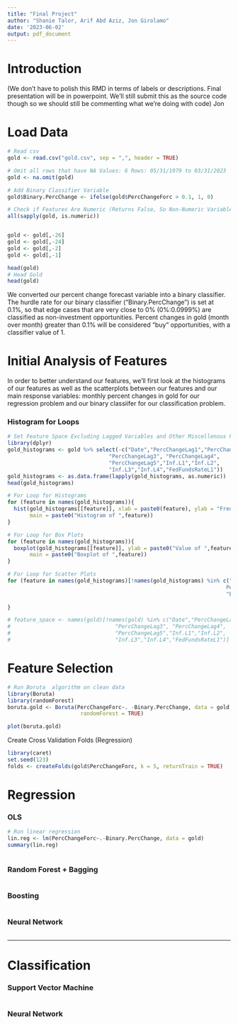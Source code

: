 ```yaml
---
title: "Final Project"
author: "Shanie Talor, Arif Abd Aziz, Jon Girolamo"
date: '2023-06-02'
output: pdf_document
---
```


# Introduction

(We don't have to polish this RMD in terms of labels or descriptions. Final presentation will be in powerpoint. We'll still submit this as the source code though so we should still be commenting what we're doing with code) Jon

# Load Data
```r
# Read csv
gold <- read.csv("gold.csv", sep = ",", header = TRUE)

# Omit all rows that have NA Values: 6 Rows: 05/31/1979 to 03/31/2023
gold <- na.omit(gold)

# Add Binary Classifier Variable
gold$Binary.PercChange <- ifelse(gold$PercChangeForc > 0.1, 1, 0) 

# Check if Features Are Numeric (Returns False, So Non-Numeric Variables)
all(sapply(gold, is.numeric))


gold <- gold[,-26]
gold <- gold[,-24]
gold <- gold[,-2]
gold <- gold[,-1]

head(gold)
# Head Gold
head(gold)
```

We converted our percent change forecast variable into a binary classifier. The hurdle rate for our binary classifier ("Binary.PercChange") is set at 0.1%, so that edge cases that are very close to 0% (0%:0.0999%) are classified as non-investment opportunities. Percent changes in gold (month over month) greater than 0.1% will be considered "buy" opportunities, with a classifier value of 1. 

# Initial Analysis of Features 



In order to better understand our features, we'll first look at the histograms of our features as well as the scatterplots between our features and our main response variables: monthly percent changes in gold for our regression problem and our binary classiifer for our classification problem. 

### Histogram for Loops
```r
# Set Feature Space Excluding Lagged Variables and Other Miscellenous Feature 
library(dplyr)
gold_histograms <- gold %>% select(-c("Date","PercChangeLag1","PercChangeLag2",
                                "PercChangeLag3", "PercChangeLag4",
                                "PercChangeLag5","Inf.L1","Inf.L2",
                                "Inf.L3","Inf.L4","FedFundsRateL1"))
gold_histograms <- as.data.frame(lapply(gold_histograms, as.numeric))
head(gold_histograms)

# For Loop for Histograms
for (feature in names(gold_histograms)){
  hist(gold_histograms[[feature]], xlab = paste0(feature), ylab = "Frequency",
       main = paste0("Histogram of ",feature))
}

# For Loop for Box Plots
for (feature in names(gold_histograms)){
  boxplot(gold_histograms[[feature]], ylab = paste0("Value of ",feature),
       main = paste0("Boxplot of ",feature))
} 

# For Loop for Scatter Plots
for (feature in names(gold_histograms)[!names(gold_histograms) %in% c("Average.Price,
                                                                     PercChangeForc",
                                                                     "Binary.PercChange")]){
  
}

# feature_space <- names(gold)[!names(gold) %in% c("Date","PercChangeLag1","PercChangeLag2",
#                                 "PercChangeLag3", "PercChangeLag4",
#                                 "PercChangeLag5","Inf.L1","Inf.L2",
#                                 "Inf.L3","Inf.L4","FedFundsRateL1")]

```



# Feature Selection
```r
# Run Boruta  algorithm on clean data
library(Boruta)
library(randomForest)
boruta.gold <- Boruta(PercChangeForc~. -Binary.PercChange, data = gold, doTrace = 2, 
                       randomForest = TRUE)

plot(boruta.gold)

```

Create Cross Validation Folds (Regression)

```r
library(caret)
set.seed(123)
folds <- createFolds(gold$PercChangeForc, k = 5, returnTrain = TRUE)
```

# Regression

### OLS
```r
# Run linear regression
lin.reg <- lm(PercChangeForc~.-Binary.PercChange, data = gold)
summary(lin.reg)



```

### Random Forest + Bagging
```r

```

### Boosting
```r

```


### Neural Network
```r

```


--------------------------------------------------------------------------------

# Classification

### Support Vector Machine
```r

```

### Neural Network
```r

```









